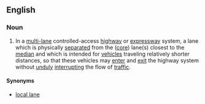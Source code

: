 ==English==

===Noun===
{{en-noun|head=[[collector]] [[lane]]}}
{{wikipedia|Local-express lanes|Local-express (core-collector) lanes}}

# {{Canada}} In a [[multi-]]lane controlled-access [[highway]] or [[expressway]] system, a lane which is physically [[separate]]d from the ([[core lane|core]]) lane(s) closest to the [[median]] and which is intended for [[vehicle]]s traveling relatively shorter distances, so that these vehicles may [[enter]] and [[exit]] the highway system without [[unduly]] [[interrupt]]ing the flow of [[traffic]].

====Synonyms====
*  [[local lane]]